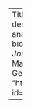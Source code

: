 ---
Title: "LabWAS: Novel findings and study design recommendations from a meta-analysis of clinical labs in two independent biobanks"
Authors: "Jeffrey A. Goldstein*, Joshua S. Weinstock*, Lisa A. Bastarache, …, Matthew Zawistowski^"
Venue: "PLOS Genetics"
Year: 2020
DOI: "https://journals.plos.org/plosgenetics/article?id=10.1371/journal.pgen.1009077"

---